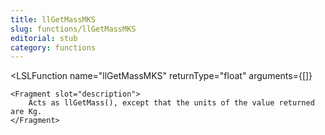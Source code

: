 ```yaml
---
title: llGetMassMKS
slug: functions/llGetMassMKS
editorial: stub
category: functions
---
```


<LSLFunction
	name="llGetMassMKS"
	returnType="float"
	arguments={[]}
>
	<Fragment slot="description">
		Acts as llGetMass(), except that the units of the value returned are Kg.
	</Fragment>
</LSLFunction>
